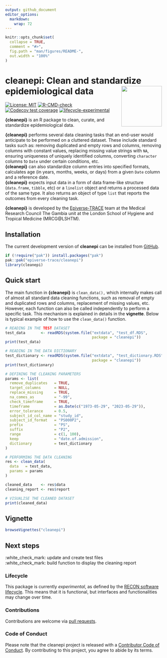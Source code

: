 ```yaml
---
output: github_document
editor_options: 
  markdown: 
    wrap: 72
---
```


<!-- README.md is generated from README.Rmd. Please edit that file. -->

<!-- The code to render this README is stored in .github/workflows/render-readme.yaml -->

<!-- Variables marked with double curly braces will be transformed beforehand: -->

<!-- `packagename` is extracted from the DESCRIPTION file -->

<!-- `gh_repo` is extracted via a special environment variable in GitHub Actions -->

<!-- README.md is generated from README.Rmd. Please edit that file -->

```r
knitr::opts_chunk$set(
  collapse = TRUE,
  comment = "#>",
  fig.path = "man/figures/README-",
  out.width = "100%"
)
```

# cleanepi: Clean and standardize epidemiological data <img src="man/figures/logo.png" align="right" width="130"/>

<!-- badges: start -->

[![License:
MIT](https://img.shields.io/badge/License-MIT-yellow.svg)](https://opensource.org/licenses/MIT)
[![R-CMD-check](https://github.com/epiverse-trace/cleanepi/actions/workflows/R-CMD-check.yaml/badge.svg)](https://github.com/epiverse-trace/cleanepi/actions/workflows/R-CMD-check.yaml)
[![Codecov test
coverage](https://codecov.io/gh/epiverse-trace/cleanepi/branch/main/graph/badge.svg)](https://app.codecov.io/gh/epiverse-trace/cleanepi?branch=main)
[![lifecycle-experimental](https://raw.githubusercontent.com/reconverse/reconverse.github.io/master/images/badge-experimental.svg)](https://www.reconverse.org/lifecycle.html#experimental)

<!-- badges: end -->

**{cleanepi}** is an R package to clean, curate, and standardize epidemiological data. 

**{cleanepi}**  performs several data cleaning tasks that an end-user would anticipate to be performed on a cluttered dataset. These include standard tasks such as: removing duplicated and empty rows and columns, removing columns with constant values, replacing missing value strings with `NA`, ensuring uniqueness of uniquely identified columns, converting `character` columns to `Date` under certain conditions, etc.    
**{cleanepi}** can also standardize column entries into specified formats, calculates age (in years, months, weeks, or days) from a given `Date` column and a reference date.   
**{cleanepi}** expects input data in  a form of  data frame-like structure (`data.frame`, `tibble`, etc) or a `linelist` object and returns a processed data of the same type. It also returns an object of type `list` that reports the outcomes from every cleaning task.  

**{cleanepi}** is developed by  the [Epiverse-TRACE](https://data.org/initiatives/epiverse/) team at the Medical Research Council The Gambia unit at the London School of Hygiene and Tropical Medicine (MRCG@LSHTM).


## Installation

The current development version of **cleanepi** can be installed from  [GitHub](https://github.com/epiverse-trace/cleanepi).

```r
if (!require("pak")) install.packages("pak")
pak::pak("epiverse-trace/cleanepi")
library(cleanepi)
```

## Quick start
The main function in **{cleanepi}** is `clean_data(),` which internally makes call of almost all standard data cleaning functions, such as removal of empty and duplicated rows and columns, replacement of missing values, etc. However, each function can also be called independently to perform a specific  task. This mechanism is explained in details in the **vignette**. Below is typical example of how to use the `clean_data()` function. 


```r
# READING IN THE TEST DATASET
test_data       <- readRDS(system.file("extdata", "test_df.RDS",
                                       package = "cleanepi"))
print(test_data)
```

```r
# READING IN THE DATA DICTIONARY
test_dictionary <- readRDS(system.file("extdata", "test_dictionary.RDS",
                                       package = "cleanepi"))
print(test_dictionary)
```

```r
# DEFINING THE CLEANING PARAMETERS
params <- list(
  remove_duplicates   = TRUE,
  target_columns      = NULL, 
  replace_missing     = TRUE,
  na_comes_as         = "-99",
  check_timeframe     = TRUE,
  timeframe           = as.Date(c("1973-05-29", "2023-05-29")),
  error_tolerance     = 0.5,
  subject_id_col_name = "study_id",
  subject_id_format   = "PS000P2",
  prefix              = "PS",
  suffix              = "P2",
  range               = c(1, 100),
  keep                = "date.of.admission",
  dictionary          = test_dictionary
)

# PERFORMING THE DATA CLEANING
res <- clean_data(
  data   = test_data,
  params = params
)

cleaned_data    <- res$data
cleaning_report <- res$report

# VISUALISE THE CLEANED DATASET
print(cleaned_data)
```

## Vignette
```r
browseVignettes("cleanepi")
```

## Next steps

:white_check_mark: update and create test files    
:white_check_mark: build function to display the cleaning report    


### Lifecycle

This package is currently *experimental*, as defined by the [RECON software
lifecycle](https://www.reconverse.org/lifecycle.html). This means that it is
functional, but interfaces and functionalities may change over time.

### Contributions

Contributions are welcome via [pull
requests](https://github.com/%7B%7B%20gh_repo%20%7D%7D/pulls).

### Code of Conduct

Please note that the cleanepi project is released with a [Contributor
Code of
Conduct](https://github.com/epiverse-trace/.github/blob/main/CODE_OF_CONDUCT.md).
By contributing to this project, you agree to abide by its terms.
